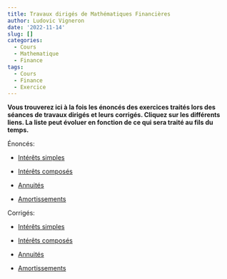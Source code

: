 ```yaml
---
title: Travaux dirigés de Mathématiques Financières
author: Ludovic Vigneron
date: '2022-11-14'
slug: []
categories:
  - Cours
  - Mathematique
  - Finance
tags:
  - Cours
  - Finance
  - Exercice
---
```


**Vous trouverez ici à la fois les énoncés des exercices traités lors des séances de travaux dirigés et leurs corrigés. Cliquez sur les différents liens. La liste peut évoluer en fonction de ce qui sera traité au fils du temps.**

Énoncés:

* [Intérêts simples](enonce/td1_en_v1.pdf)

* [Intérêts composés](enonce/td2_en_v1.pdf)

* [Annuités](enonce/td3_en_v1.pdf)

* [Amortissements](enonce/td4_en_v1.pdf)

Corrigés: 

* [Intérêts simples](correction/td1_rep_v1.pdf)

* [Intérêts composés](correction/td2_rep_v1.pdf)

* [Annuités](correction/td3_rep_v1.pdf)

* [Amortissements](enonce/td4_rep_v1.pdf)
